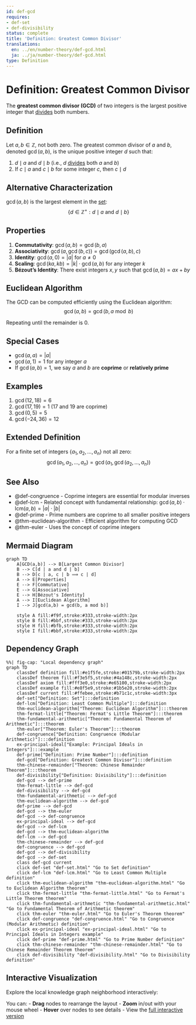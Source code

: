 ```yaml
---
id: def-gcd
requires:
- def-set
- def-divisibility
status: complete
title: 'Definition: Greatest Common Divisor'
translations:
  en: ../en/number-theory/def-gcd.html
  ja: ../ja/number-theory/def-gcd.html
type: Definition
---
```


# Definition: Greatest Common Divisor {#def-gcd}

The **greatest common divisor (GCD)** of two integers is the largest positive integer that [divides](def-divisibility.qmd) both numbers.

## Definition

Let $a, b \in \mathbb{Z}$, not both zero. The greatest common divisor of $a$ and $b$, denoted $\gcd(a, b)$, is the unique positive integer $d$ such that:

1. $d \mid a$ and $d \mid b$ (i.e., $d$ [divides](def-divisibility.qmd) both $a$ and $b$)
2. If $c \mid a$ and $c \mid b$ for some integer $c$, then $c \mid d$

## Alternative Characterization

$\gcd(a, b)$ is the largest element in the [set](../logic-set-theory/def-set.qmd):
$$\{d \in \mathbb{Z}^+ : d \mid a \text{ and } d \mid b\}$$

## Properties

1. **Commutativity**: $\gcd(a, b) = \gcd(b, a)$
2. **Associativity**: $\gcd(a, \gcd(b, c)) = \gcd(\gcd(a, b), c)$
3. **Identity**: $\gcd(a, 0) = |a|$ for $a \neq 0$
4. **Scaling**: $\gcd(ka, kb) = |k| \cdot \gcd(a, b)$ for any integer $k$
5. **Bézout's Identity**: There exist integers $x, y$ such that $\gcd(a, b) = ax + by$

## Euclidean Algorithm

The GCD can be computed efficiently using the Euclidean algorithm:
$$\gcd(a, b) = \gcd(b, a \bmod b)$$

Repeating until the remainder is 0.

## Special Cases

- $\gcd(a, a) = |a|$
- $\gcd(a, 1) = 1$ for any integer $a$
- If $\gcd(a, b) = 1$, we say $a$ and $b$ are **coprime** or **relatively prime**

## Examples

1. $\gcd(12, 18) = 6$
2. $\gcd(17, 19) = 1$ (17 and 19 are coprime)
3. $\gcd(0, 5) = 5$
4. $\gcd(−24, 36) = 12$

## Extended Definition

For a finite set of integers $\{a_1, a_2, \ldots, a_n\}$ not all zero:
$$\gcd(a_1, a_2, \ldots, a_n) = \gcd(a_1, \gcd(a_2, \ldots, a_n))$$

## See Also

- @def-congruence - Coprime integers are essential for modular inverses
- @def-lcm - Related concept with fundamental relationship: $\gcd(a,b) \cdot \text{lcm}(a,b) = |a| \cdot |b|$
- @def-prime - Prime numbers are coprime to all smaller positive integers
- @thm-euclidean-algorithm - Efficient algorithm for computing GCD
- @thm-euler - Uses the concept of coprime integers

## Mermaid Diagram

```mermaid
graph TD
    A[GCD(a,b)] --> B[Largest Common Divisor]
    B --> C[d | a and d | b]
    B --> D[c | a, c | b ⟹ c | d]
    A --> E[Properties]
    E --> F[Commutative]
    E --> G[Associative]
    E --> H[Bézout's Identity]
    A --> I[Euclidean Algorithm]
    I --> J[gcd(a,b) = gcd(b, a mod b)]

    style A fill:#f9f,stroke:#333,stroke-width:2px
    style B fill:#bbf,stroke:#333,stroke-width:2px
    style H fill:#bfb,stroke:#333,stroke-width:2px
    style I fill:#bbf,stroke:#333,stroke-width:2px
```

## Dependency Graph

```mermaid
%%| fig-cap: "Local dependency graph"
graph TD
    classDef definition fill:#e1f5fe,stroke:#01579b,stroke-width:2px
    classDef theorem fill:#f3e5f5,stroke:#4a148c,stroke-width:2px
    classDef axiom fill:#fff3e0,stroke:#e65100,stroke-width:2px
    classDef example fill:#e8f5e9,stroke:#1b5e20,stroke-width:2px
    classDef current fill:#ffebee,stroke:#b71c1c,stroke-width:3px
    def-set["Definition: Set"]:::definition
    def-lcm["Definition: Least Common Multiple"]:::definition
    thm-euclidean-algorithm["Theorem: Euclidean Algorithm"]:::theorem
    thm-fermat-little["Theorem: Fermat's Little Theorem"]:::theorem
    thm-fundamental-arithmetic["Theorem: Fundamental Theorem of Arithmetic"]:::theorem
    thm-euler["Theorem: Euler's Theorem"]:::theorem
    def-congruence["Definition: Congruence (Modular Arithmetic)"]:::definition
    ex-principal-ideal["Example: Principal Ideals in Integers"]:::example
    def-prime["Definition: Prime Number"]:::definition
    def-gcd["Definition: Greatest Common Divisor"]:::definition
    thm-chinese-remainder["Theorem: Chinese Remainder Theorem"]:::theorem
    def-divisibility["Definition: Divisibility"]:::definition
    def-gcd --> def-prime
    thm-fermat-little --> def-gcd
    def-divisibility --> def-gcd
    thm-fundamental-arithmetic --> def-gcd
    thm-euclidean-algorithm --> def-gcd
    def-prime --> def-gcd
    def-gcd --> thm-euler
    def-gcd --> def-congruence
    ex-principal-ideal --> def-gcd
    def-gcd --> def-lcm
    def-gcd --> thm-euclidean-algorithm
    def-lcm --> def-gcd
    thm-chinese-remainder --> def-gcd
    def-congruence --> def-gcd
    def-gcd --> def-divisibility
    def-gcd --> def-set
    class def-gcd current
    click def-set "def-set.html" "Go to Set definition"
    click def-lcm "def-lcm.html" "Go to Least Common Multiple definition"
    click thm-euclidean-algorithm "thm-euclidean-algorithm.html" "Go to Euclidean Algorithm theorem"
    click thm-fermat-little "thm-fermat-little.html" "Go to Fermat's Little Theorem theorem"
    click thm-fundamental-arithmetic "thm-fundamental-arithmetic.html" "Go to Fundamental Theorem of Arithmetic theorem"
    click thm-euler "thm-euler.html" "Go to Euler's Theorem theorem"
    click def-congruence "def-congruence.html" "Go to Congruence (Modular Arithmetic) definition"
    click ex-principal-ideal "ex-principal-ideal.html" "Go to Principal Ideals in Integers example"
    click def-prime "def-prime.html" "Go to Prime Number definition"
    click thm-chinese-remainder "thm-chinese-remainder.html" "Go to Chinese Remainder Theorem theorem"
    click def-divisibility "def-divisibility.html" "Go to Divisibility definition"
```

## Interactive Visualization

Explore the local knowledge graph neighborhood interactively:

::: {.graph-viz data-id="def-gcd" data-width="700" data-height="500"}
:::

You can:
- **Drag** nodes to rearrange the layout
- **Zoom** in/out with your mouse wheel
- **Hover** over nodes to see details
- View the [full interactive version](../../output/interactive/en/def-gcd.html){target="_blank"}
